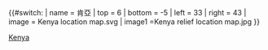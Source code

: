 {{#switch:{{{1}}}
| name   = 肯亞
| top    = 6
| bottom = -5
| left   = 33
| right  = 43
| image  = Kenya location map.svg
| image1 =Kenya relief location map.jpg
}}<noinclude>{{Location map/Info|Kenya}}
{{Documentation}}
[[Category:地理位置圖模板|Kenya]]
</noinclude>